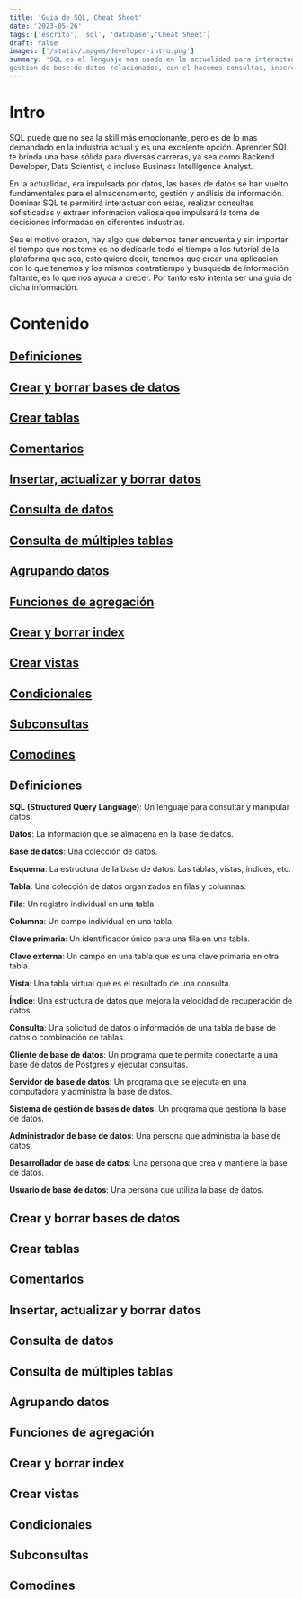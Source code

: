 ```yaml
---
title: 'Guia de SQL, Cheat Sheet'
date: '2023-05-26'
tags: ['escrito', 'sql', 'database','Cheat Sheet']
draft: false
images: ['/static/images/developer-intro.png']
summary: 'SQL es el lenguaje mas usado en la actualidad para interactuar con sistemas de 
gestion de base de datos relacionados, con el hacemos consultas, inserciones y más...'
---
```


# Intro

SQL puede que no sea la skill más emocionante, pero es de lo mas demandado en la industria actual
y es una excelente opción. Aprender SQL te brinda una base sólida para diversas carreras, ya sea como
Backend Developer, Data Scientist, o incluso Business Intelligence Analyst.

En la actualidad, era impulsada por datos, las bases de datos se han vuelto fundamentales para el almacenamiento,
gestión y análisis de información. Dominar SQL te permitirá interactuar con estas, realizar consultas
sofisticadas y extraer información valiosa que impulsará la toma de decisiones informadas en diferentes industrias.

Sea el motivo orazon, hay algo que debemos tener encuenta y sin importar el tiempo que nos tome es no dedicarle todo
el tiempo a los tutorial de la plataforma que sea, esto quiere decir, tenemos que crear una aplicación con lo que tenemos
y los mismos contratiempo y busqueda de información faltante, es lo que nos ayuda a crecer. Por tanto esto intenta
ser una guia de dicha información.

# Contenido

## **[Definiciones](#definiciones)**

## **[Crear y borrar bases de datos](#crear_borrar)**

## **[Crear tablas](#crear_tablas)**

## **[Comentarios](#comentarios)**

## **[Insertar, actualizar y borrar datos](#insertar_actualizar)**

## **[Consulta de datos](#consulta_datos)**

## **[Consulta de múltiples tablas](#consulta_multiples)**

## **[Agrupando datos](#agrupando_datos)**

## **[Funciones de agregación](#funciones_agregación)**

## **[Crear y borrar index](#index)**

## **[Crear vistas](#crear_vistas)**

## **[Condicionales](#condicionales)**

## **[Subconsultas](#subconsultas)**

## **[Comodines](#comodines)**

## Definiciones

**SQL (Structured Query Language)**: Un lenguaje para consultar y manipular datos.

**Datos**: La información que se almacena en la base de datos.

**Base de datos**: Una colección de datos.

**Esquema**: La estructura de la base de datos. Las tablas, vistas, índices, etc.

**Tabla**: Una colección de datos organizados en filas y columnas.

**Fila**: Un registro individual en una tabla.

**Columna**: Un campo individual en una tabla.

**Clave primaria**: Un identificador único para una fila en una tabla.

**Clave externa**: Un campo en una tabla que es una clave primaria en otra tabla.

**Vista**: Una tabla virtual que es el resultado de una consulta.

**Índice**: Una estructura de datos que mejora la velocidad de recuperación de datos.

**Consulta**: Una solicitud de datos o información de una tabla de base de datos o combinación de tablas.

**Cliente de base de datos**: Un programa que te permite conectarte a una base de datos de Postgres y ejecutar consultas.

**Servidor de base de datos**: Un programa que se ejecuta en una computadora y administra la base de datos.

**Sistema de gestión de bases de datos**: Un programa que gestiona la base de datos.

**Administrador de base de datos**: Una persona que administra la base de datos.

**Desarrollador de base de datos**: Una persona que crea y mantiene la base de datos.

**Usuario de base de datos**: Una persona que utiliza la base de datos.

## <span id="crear_borrar">Crear y borrar bases de datos</span>

## <span id="crear_tablas">Crear tablas</span>

## Comentarios

## <span id="insertar_actualizar">Insertar, actualizar y borrar datos</span>

## <span id="consulta_datos">Consulta de datos</span>

## <span id="consulta_multiples">Consulta de múltiples tablas</span>

## <span id="agrupando_datos">Agrupando datos</span>

## <span id="funciones_agregación">Funciones de agregación</span>

## <span id="index">Crear y borrar index</span>

## <span id="crear_vistas">Crear vistas</span>

## Condicionales

## Subconsultas

## Comodines
